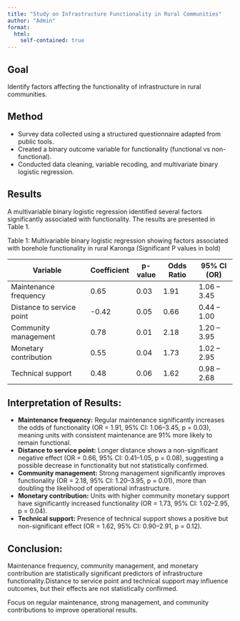 ```yaml
---
title: "Study on Infrastructure Functionality in Rural Communities"
author: "Admin"
format:
  html:
    self-contained: true
---
```


## Goal

Identify factors affecting the functionality of infrastructure in rural communities.

## Method

-   Survey data collected using a structured questionnaire adapted from public tools.
-   Created a binary outcome variable for functionality (functional vs non-functional).
-   Conducted data cleaning, variable recoding, and multivariate binary logistic regression.

## Results

A multivariable binary logistic regression identified several factors significantly associated with functionality. The results are presented in Table 1.

Table 1: Multivariable binary logistic regression showing factors associated with borehole functionality in rural Karonga (Significant P values in bold)

| Variable                  | Coefficient | p-value | Odds Ratio | 95% CI (OR) |
|---------------------------|-------------|---------|------------|-------------|
| Maintenance frequency     | 0.65        | 0.03    | 1.91       | 1.06 – 3.45 |
| Distance to service point | -0.42       | 0.05    | 0.66       | 0.44 – 1.00 |
| Community management      | 0.78        | 0.01    | 2.18       | 1.20 – 3.95 |
| Monetary contribution     | 0.55        | 0.04    | 1.73       | 1.02 – 2.95 |
| Technical support         | 0.48        | 0.06    | 1.62       | 0.98 – 2.68 |

## Interpretation of Results:

-   **Maintenance frequency:** Regular maintenance significantly increases the odds of functionality (OR = 1.91, 95% CI: 1.06–3.45, p = 0.03), meaning units with consistent maintenance are 91% more likely to remain functional.\
-   **Distance to service point:** Longer distance shows a non-significant negative effect (OR = 0.66, 95% CI: 0.41–1.05, p = 0.08), suggesting a possible decrease in functionality but not statistically confirmed.\
-   **Community management:** Strong management significantly improves functionality (OR = 2.18, 95% CI: 1.20–3.95, p = 0.01), more than doubling the likelihood of operational infrastructure.\
-   **Monetary contribution:** Units with higher community monetary support have significantly increased functionality (OR = 1.73, 95% CI: 1.02–2.95, p = 0.04).\
-   **Technical support:** Presence of technical support shows a positive but non-significant effect (OR = 1.62, 95% CI: 0.90–2.91, p = 0.12).

## Conclusion:

Maintenance frequency, community management, and monetary contribution are statistically significant predictors of infrastructure functionality.Distance to service point and technical support may influence outcomes, but their effects are not statistically confirmed.

Focus on regular maintenance, strong management, and community contributions to improve operational results.
